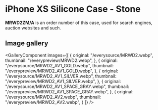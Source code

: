 
# iPhone XS Silicone Case - Stone

<Callout type='info' emoji='👉🏻'>**MRWD2ZM/A** is an order number of this case, used for search engines, auction websites and such.</Callout>

## Image gallery

<GalleryComponent
    images={[
      {
        original: "/everysource/MRWD2.webp",
        thumbnail: "/everypreview/MRWD2.webp",
      },
      {
        original: "/everysource/MRWD2_AV1_GOLD.webp",
        thumbnail: "/everypreview/MRWD2_AV1_GOLD.webp",
      },
      {
        original: "/everysource/MRWD2_AV1_SILVER.webp",
        thumbnail: "/everypreview/MRWD2_AV1_SILVER.webp",
      },
      {
        original: "/everysource/MRWD2_AV1_SPACE_GRAY.webp",
        thumbnail: "/everypreview/MRWD2_AV1_SPACE_GRAY.webp",
      },
      {
        original: "/everysource/MRWD2_AV2.webp",
        thumbnail: "/everypreview/MRWD2_AV2.webp",
      }
    ]}
  />
